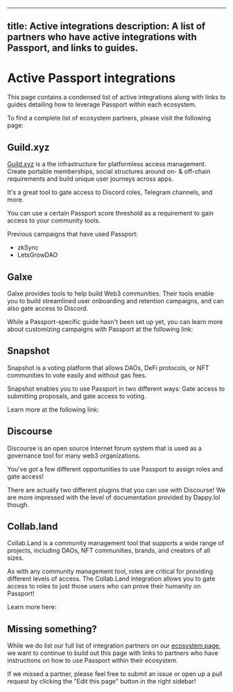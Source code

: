 
---
title: Active integrations
description: A list of partners who have active integrations with Passport, and links to guides.
---

# Active Passport integrations

This page contains a condensed list of active integrations along with links to guides detailing how to leverage Passport within each ecosystem.

To find a complete list of ecosystem partners, please visit the following page:

<Cards>
  <Card title="Passport Ecosystem Partners" href="https://passport.xyz/ecosystem" />
</Cards>


## Guild.xyz

[Guild.xyz](https://guild.xyz/explorer) is a the infrastructure for platformless access management. Create portable memberships, social structures around on- & off-chain requirements and build unique user journeys across apps.

It's a great tool to gate access to Discord roles, Telegram channels, and more. 

You can use a certain Passport score threshold as a requirement to gain access to your community tools. 

Previous campaigns that have used Passport:
* zkSync
* LetsGrowDAO

<Cards>
  <Card title="Using Passport as a Guild requirement" href="https://help.guild.xyz/en/articles/8123193-gitcoin-passport-as-guild-requirement" />
</Cards>


## Galxe

Galxe provides tools to help build Web3 communities. Their tools enable you to build streamlined user onboarding and retention campaigns, and can also gate access to Discord. 

While a Passport-specific guide hasn't been set up yet, you can learn more about customizing campaigns with Passport at the following link:

<Cards>
  <Card title="Using Passport with Galxe" href="https://help.galxe.com/en/articles/8568679-customizing-campaigns-with-participation-requirements" />
</Cards>


## Snapshot

Snapshot is a voting platform that allows DAOs, DeFi protocols, or NFT communities to vote easily and without gas fees. 

Snapshot enables you to use Passport in two different ways: Gate access to submitting proposals, and gate access to voting. 

Learn more at the following link:

<Cards>
  <Card title="Using Passport with Snapshot" href="https://docs.snapshot.org/space-handbook/voting-threshold#voting-validation" />
</Cards>


## Discourse

Discourse is an open source Internet forum system that is used as a governance tool for many web3 organizations. 

You've got a few different opportunities to use Passport to assign roles and gate access! 

There are actually two different plugins that you can use with Discourse! We are more impressed with the level of documentation provided by Dappy.lol though.

<Cards>
  <Card title="Dappy.lol's Discourse plugin" href="https://meta.discourse.org/t/gitcoin-passport-plugin/273532" />
  <Card title="Communiteq's Discourse plugin" href="https://github.com/communiteq/discourse-gitcoin-passport" />
</Cards>


## Collab.land

Collab.Land is a community management tool that supports a wide range of projects, including DAOs, NFT communities, brands, and creators of all sizes.

As with any community management tool, roles are critical for providing different levels of access. The Collab.Land integration allows you to gate access to roles to just those users who can prove their humanity on Passport!

Learn more here:

<Cards>
  <Card title="Using Passport with Collab.Land" href="https://docs.collab.land/help-docs/command-center/create-a-tgr/gtc-passport" />
</Cards>


## Missing something?

While we do list our full list of integration partners on our [ecosystem page](https://passport.xyz/ecosystem), we want to continue to build out this page with links to partners who have instructions on how to use Passport within their ecosystem. 

If we missed a partner, please feel free to submit an issue or open up a pull request by clicking the "Edit this page" button in the right sidebar!